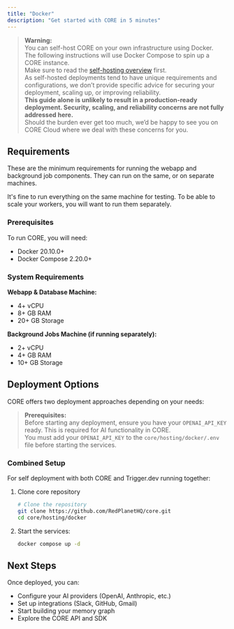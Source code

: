```yaml
---
title: "Docker"
description: "Get started with CORE in 5 minutes"
---
```


> **Warning:**  
> You can self-host CORE on your own infrastructure using Docker.  
> The following instructions will use Docker Compose to spin up a CORE instance.  
> Make sure to read the [self-hosting overview](/self-hosting/overview) first.  
> As self-hosted deployments tend to have unique requirements and configurations, we don’t provide specific advice for securing your deployment, scaling up, or improving reliability.  
> **This guide alone is unlikely to result in a production-ready deployment. Security, scaling, and reliability concerns are not fully addressed here.**  
> Should the burden ever get too much, we’d be happy to see you on CORE Cloud where we deal with these concerns for you.


## Requirements

These are the minimum requirements for running the webapp and background job components. They can run on the same, or on separate machines.

It's fine to run everything on the same machine for testing. To be able to scale your workers, you will want to run them separately.

### Prerequisites

To run CORE, you will need:

- Docker 20.10.0+
- Docker Compose 2.20.0+

### System Requirements

**Webapp & Database Machine:**
- 4+ vCPU
- 8+ GB RAM
- 20+ GB Storage

**Background Jobs Machine (if running separately):**
- 2+ vCPU
- 4+ GB RAM
- 10+ GB Storage

## Deployment Options

CORE offers two deployment approaches depending on your needs:

> **Prerequisites:**  
> Before starting any deployment, ensure you have your `OPENAI_API_KEY` ready. This is required for AI functionality in CORE.  
> You must add your `OPENAI_API_KEY` to the `core/hosting/docker/.env` file before starting the services.

### Combined Setup

For self deployment with both CORE and Trigger.dev running together:

1. Clone core repository
   ```bash
   # Clone the repository
   git clone https://github.com/RedPlanetHQ/core.git
   cd core/hosting/docker
   ```

2. Start the services:
   ```bash
   docker compose up -d
   ```

## Next Steps

Once deployed, you can:

- Configure your AI providers (OpenAI, Anthropic, etc.)
- Set up integrations (Slack, GitHub, Gmail)
- Start building your memory graph
- Explore the CORE API and SDK


